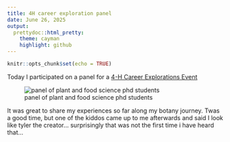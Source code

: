 ```yaml
---
title: 4H career exploration panel
date: June 26, 2025
output: 
  prettydoc::html_pretty:
    theme: cayman
    highlight: github
---
```


```r
knitr::opts_chunk$set(echo = TRUE)
```
Today I participated on a panel for a [4-H Career Explorations Event](https://www.nys4-h.org/career-explorations-2025) 

![panel of plant and food science phd students](../images/4H-panel.jpeg)

It was great to share my experiences so far along my botany journey. Twas a good time, but one of the kiddos came up to me afterwards and said I look like tyler the creator... surprisingly that was not the first time i have heard that... 
